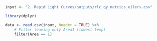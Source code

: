 ```r
input <- "2. Rapid Light Curves/outputs/rlc_qy_metrics_eilers.csv"

library(dplyr)

data <- read.csv(input, header = TRUE) %>%
    # Filter leaving only Area1 (lowest temp)
    filter(Area == 1)
```
